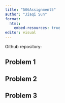 ```yaml
---
title: "506Assignment5"
author: "Jiaqi Sun"
format: 
  html:
    embed-resources: true
editor: visual
---
```


Github repository:

## Problem 1

## Problem 2

## Problem 3
